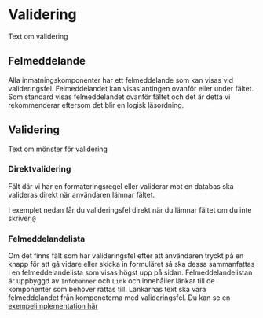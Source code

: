 # Validering



Text om validering

## Felmeddelande

Alla inmatningskomponenter har ett felmeddelande som kan visas vid valideringsfel. Felmeddelandet kan visas antingen ovanför eller under fältet. Som standard visas felmeddelandet ovanför fältet och det är detta vi rekommenderar eftersom det blir en logisk läsordning.

<div className='card'>
  <TextField
    label='Skriv ditt fullständiga namn'
    description='Både för och efternamn'
    isInvalid
    errorMessage='Detta är ett obligatoriskt fält'
  />
</div>

<div className='card'>
  <TextField
    label='Skriv ditt fullständiga namn'
    description='Både för och efternamn'
    isInvalid
    errorPosition='bottom'
    errorMessage='Detta är ett obligatoriskt fält'
  />
</div>

## Validering

Text om mönster för validering

### Direktvalidering

Fält där vi har en formateringsregel eller validerar mot en databas ska valideras direkt när användaren lämnar fältet.

I exemplet nedan får du valideringsfel direkt när du lämnar fältet om du inte skriver `@`

<div className='card'>
  <RealtimeValidationEmail />
</div>

### Felmeddelandelista

Om det finns fält som har valideringsfel efter att användaren tryckt på en knapp för att gå vidare eller skicka in formuläret så ska dessa sammanfattas i en felmeddelandelista som visas högst upp på sidan. Felmeddelandelistan är uppbyggd av `Infobanner` och `Link` och innehåller länkar till de komponenter som behöver rättas till.
Länkarnas text ska vara felmeddelandet från komponeterna med valideringsfel. Du kan se en [exempelimplementation här](/dev/forms/#felmeddelandelista)

<div className='card'>
  <ErrorMessageList />
</div>
